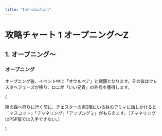 ```yaml
---
title: "Introduction"
---
```



# 攻略チャート 1 オープニング〜Z

## 1. オープニング〜

### オープニング

オープニング後、イベント中に「オウルベア」と戦闘となります。その後はクレスタへフェーズが移り、ロニが「いい兄貴」の称号を獲得します。

<Tips title="アミィの贈り物">
  {
    <p>
      南の森へ狩りに行く前に、チェスターの家2階にいる妹のアミィに話しかけると「マスコット」「チャネリング」「アップルグミ」がもらえます。（チャネリングはPSP版では入手できない。）
    </p>
  }
</Tips>
